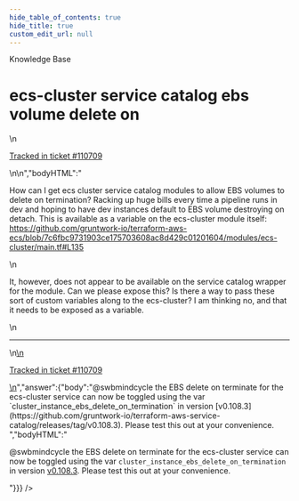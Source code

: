 ```yaml
---
hide_table_of_contents: true
hide_title: true
custom_edit_url: null
---
```



<head>
  <link rel="canonical" href="https://github.com/gruntwork-io/knowledge-base/discussions/799" />
</head>

<CenterLayout>
<span className="searchCategory">Knowledge Base</span>
<h1>ecs-cluster service catalog ebs volume delete on</h1>
<GitHub discussion={{"id":"D_kwDOF8slf84AXReA","number":799,"author":{"login":"swb-buildarchetype"},"title":"ecs-cluster service catalog ebs volume delete on","body":"\nHow can I get ecs cluster service catalog modules to allow EBS volumes to delete on termination? Racking up huge bills every time a pipeline runs in dev and hoping to have dev instances default to EBS volume destroying on detach. This is available as a variable on the ecs-cluster module itself: https://github.com/gruntwork-io/terraform-aws-ecs/blob/7c6fbc9731903ce175703608ac8d429c01201604/modules/ecs-cluster/main.tf#L135\r\n\r\nIt, however, does not appear to be available on the service catalog wrapper for the module. Can we please expose this? Is there a way to pass these sort of custom variables along to the ecs-cluster? I am thinking no, and that it needs to be exposed as a variable.\n\n---\n\n<ins datetime=\"2024-01-20T19:44:13Z\">\n  <p><a href=\"https://support.gruntwork.io/hc/requests/110709\">Tracked in ticket #110709</a></p>\n</ins>\n","bodyHTML":"<p dir=\"auto\">How can I get ecs cluster service catalog modules to allow EBS volumes to delete on termination? Racking up huge bills every time a pipeline runs in dev and hoping to have dev instances default to EBS volume destroying on detach. This is available as a variable on the ecs-cluster module itself: <a href=\"https://github.com/gruntwork-io/terraform-aws-ecs/blob/7c6fbc9731903ce175703608ac8d429c01201604/modules/ecs-cluster/main.tf#L135\">https://github.com/gruntwork-io/terraform-aws-ecs/blob/7c6fbc9731903ce175703608ac8d429c01201604/modules/ecs-cluster/main.tf#L135</a></p>\n<p dir=\"auto\">It, however, does not appear to be available on the service catalog wrapper for the module. Can we please expose this? Is there a way to pass these sort of custom variables along to the ecs-cluster? I am thinking no, and that it needs to be exposed as a variable.</p>\n<hr>\n<ins datetime=\"2024-01-20T19:44:13Z\">\n  <p dir=\"auto\"><a href=\"https://support.gruntwork.io/hc/requests/110709\" rel=\"nofollow\">Tracked in ticket #110709</a></p>\n</ins>","answer":{"body":"@swbmindcycle the EBS delete on terminate for the ecs-cluster service can now be toggled using the var `cluster_instance_ebs_delete_on_termination` in version [v0.108.3](https://github.com/gruntwork-io/terraform-aws-service-catalog/releases/tag/v0.108.3). Please test this out at your convenience. ","bodyHTML":"<p dir=\"auto\">@swbmindcycle the EBS delete on terminate for the ecs-cluster service can now be toggled using the var <code class=\"notranslate\">cluster_instance_ebs_delete_on_termination</code> in version <a href=\"https://github.com/gruntwork-io/terraform-aws-service-catalog/releases/tag/v0.108.3\">v0.108.3</a>. Please test this out at your convenience.</p>"}}} />

</CenterLayout>
  

<!-- ##DOCS-SOURCER-START
{
  "sourcePlugin": "github-discussions",
  "hash": "30a2cd78cccf465edb5dc6ba50a12509"
}
##DOCS-SOURCER-END -->
